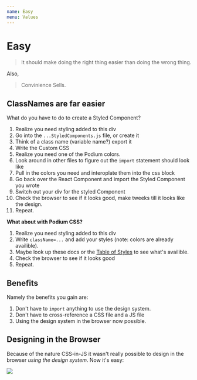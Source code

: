 ```yaml
---
name: Easy
menu: Values
---
```


# Easy

> It should make doing the right thing easier than doing the wrong thing.

Also,

> Convinience Sells.

## ClassNames are far easier

What do you have to do to create a Styled Component?

1. Realize you need styling added to this div
2. Go into the `...StyledComponents.js` file, or create it
3. Think of a class name (variable name?) export it
4. Write the Custom CSS
5. Realize you need one of the Podium colors.
6. Look around in other files to figure out the `import` statement should look like
7. Pull in the colors you need and interoplate them into the css block
8. Go back over the React Component and import the Styled Component you wrote
9. Switch out your div for the styled Component
10. Check the browser to see if it looks good, make tweeks till it looks like the design.
11. Repeat.

**What about with Podium CSS?**

1. Realize you need styling added to this div
2. Write `className=...` and add your styles (note: colors are already availible).
3. Maybe look up these docs or the [Table of Styles](table-of-styles) to see what's availible.
4. Check the browser to see if it looks good
5. Repeat.

## Benefits

Namely the benefits you gain are:

1. Don't have to `import` anything to use the design system.
2. Don't have to cross-reference a CSS file and a JS file
3. Using the design system in the browser now possible.

## Designing in the Browser

Because of the nature CSS-in-JS it wasn't really possible to design in the browser _using the design system_.
Now it's easy:


<img class="bg-black w-full block shadow" src={designGif} />
